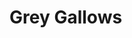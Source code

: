 
# Grey Gallows
<ProjectDetails
  region="Dorne"
  house="Unknown"
  type="Landmark"
  status="Not Started"
  warp="/warp greygallows"
  projectLead=""
  dateStarted="undefined"
  dateCompleted="undefined"
/>
